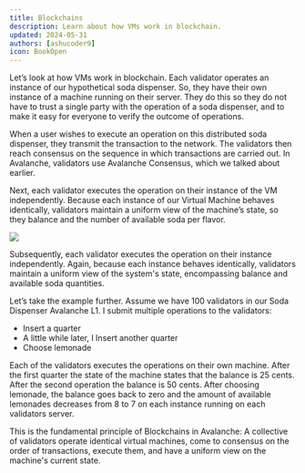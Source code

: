 ```yaml
---
title: Blockchains
description: Learn about how VMs work in blockchain.
updated: 2024-05-31
authors: [ashucoder9]
icon: BookOpen
---
```


Let’s look at how VMs work in blockchain. Each validator operates an instance of our hypothetical soda dispenser. So, they have their own instance of a machine running on their server. They do this so they do not have to trust a single party with the operation of a soda dispenser,  and to make it easy for everyone to verify the outcome of operations.

When a user wishes to execute an operation on this distributed soda dispenser, they transmit the transaction to the network. The validators then reach consensus on the sequence in which transactions are carried out. In Avalanche, validators use Avalanche Consensus, which we talked about earlier.

<Quiz quizId="112"/>

Next, each validator executes the operation on their instance of the VM independently. Because each instance of our Virtual Machine behaves identically, validators maintain a uniform view of the machine’s state, so they balance and the number of available soda per flavor.

![](https://qizat5l3bwvomkny.public.blob.vercel-storage.com/builders-hub/course-images/avalanche-fundamentals/28-njnfTjsYzVjFGF671wQLlnRwFU9GoV.png)

Subsequently, each validator executes the operation on their instance independently. Again, because each instance behaves identically, validators maintain a uniform view of the system's state, encompassing balance and available soda quantities. 

Let’s take the example further. Assume we have 100 validators in our Soda Dispenser Avalanche L1. I submit multiple operations to the validators:

- Insert a quarter
- A little while later, I Insert another quarter
- Choose lemonade

Each of the validators executes the operations on their own machine. After the first quarter the state of the machine states that the balance is 25 cents. After the second operation the balance is 50 cents. After choosing lemonade, the balance goes back to zero and the amount of available lemonades decreases from 8 to 7 on each instance running on each validators server.

This is the fundamental principle of Blockchains in Avalanche: A collective of validators operate identical virtual machines, come to consensus on the order of transactions, execute them, and have a uniform view on the machine's current state.

<Quiz quizId="113"/>